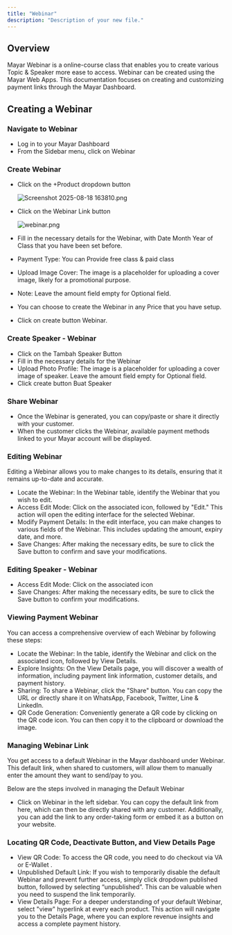 ```yaml
---
title: "Webinar"
description: "Description of your new file."
---
```


## Overview

Mayar Webinar is a online-course class that enables you to create various Topic & Speaker more ease to access. Webinar can be created using the Mayar Web Apps. This documentation focuses on creating and customizing payment links through the Mayar Dashboard.

## Creating a Webinar

### Navigate to Webinar

- Log in to your Mayar Dashboard
- From the Sidebar menu, click on Webinar

### Create Webinar

- Click on the \+Product dropdown button

  ![Screenshot 2025-08-18 163810.png](/images/Screenshot2025-08-18163810.png)
- Click on the Webinar Link button

  ![webinar.png](/images/webinar.png)
- Fill in the necessary details for the Webinar, with Date Month Year of Class that you have been set before.
- Payment Type: You can Provide free class & paid class
- Upload Image Cover: The image is a placeholder for uploading a cover image, likely for a promotional purpose.
- Note: Leave the amount field empty for Optional field.
- You can choose to create the Webinar in any Price that you have setup.
- Click on create button Webinar.

### Create Speaker - Webinar

- Click on the Tambah Speaker Button
- Fill in the necessary details for the Webinar
- Upload Photo Profile: The image is a placeholder for uploading a cover image of speaker. Leave the amount field empty for Optional field.
- Click create button Buat Speaker

### Share Webinar

- Once the Webinar is generated, you can copy/paste or share it directly with your customer.
- When the customer clicks the Webinar, available payment methods linked to your Mayar account will be displayed.

### Editing Webinar

Editing a Webinar allows you to make changes to its details, ensuring that it remains up-to-date and accurate.

- Locate the Webinar: In the Webinar table, identify the Webinar that you wish to edit.
- Access Edit Mode: Click on the associated icon, followed by "Edit." This action will open the editing interface for the selected Webinar.
- Modify Payment Details: In the edit interface, you can make changes to various fields of the Webinar. This includes updating the amount, expiry date, and more.
- Save Changes: After making the necessary edits, be sure to click the Save button to confirm and save your modifications.

### Editing Speaker - Webinar

- Access Edit Mode: Click on the associated icon
- Save Changes: After making the necessary edits, be sure to click the Save button to confirm your modifications.

### Viewing Payment Webinar

You can access a comprehensive overview of each Webinar by following these steps:

- Locate the Webinar: In the table, identify the Webinar and click on the associated icon, followed by View Details.
- Explore Insights: On the View Details page, you will discover a wealth of information, including payment link information, customer details, and payment history.
- Sharing: To share a Webinar, click the "Share" button. You can copy the URL or directly share it on WhatsApp, Facebook, Twitter, Line & LinkedIn.
- QR Code Generation: Conveniently generate a QR code by clicking on the QR code icon. You can then copy it to the clipboard or download the image.

### Managing Webinar Link

You get access to a default Webinar in the Mayar dashboard under Webinar. This default link, when shared to customers, will allow them to manually enter the amount they want to send/pay to you.

Below are the steps involved in managing the Default Webinar

- Click on Webinar in the left sidebar. You can copy the default link from here, which can then be directly shared with any customer. Additionally, you can add the link to any order-taking form or embed it as a button on your website.

### Locating QR Code, Deactivate Button, and View Details Page

- View QR Code: To access the QR code, you need to do checkout via VA or E-Wallet .
- Unpublished Default Link: If you wish to temporarily disable the default Webinar and prevent further access, simply click dropdown published button, followed by selecting “unpublished”. This can be valuable when you need to suspend the link temporarily.
- View Details Page: For a deeper understanding of your default Webinar, select "view" hyperlink at every each product. This action will navigate you to the Details Page, where you can explore revenue insights and access a complete payment history.